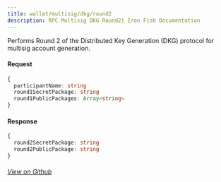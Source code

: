 ```yaml
---
title: wallet/multisig/dkg/round2
description: RPC Multisig DKG Round2| Iron Fish Documentation
---
```


Performs Round 2 of the Distributed Key Generation (DKG) protocol for multisig account generation.

#### Request

```ts
{
  participantName: string
  round1SecretPackage: string
  round1PublicPackages: Array<string>
}
```

#### Response

```ts
{
  round2SecretPackage: string
  round2PublicPackage: string
}
```

###### [View on Github](https://github.com/iron-fish/ironfish/blob/master/ironfish/src/rpc/routes/wallet/multisig/dkg/round2.ts)
